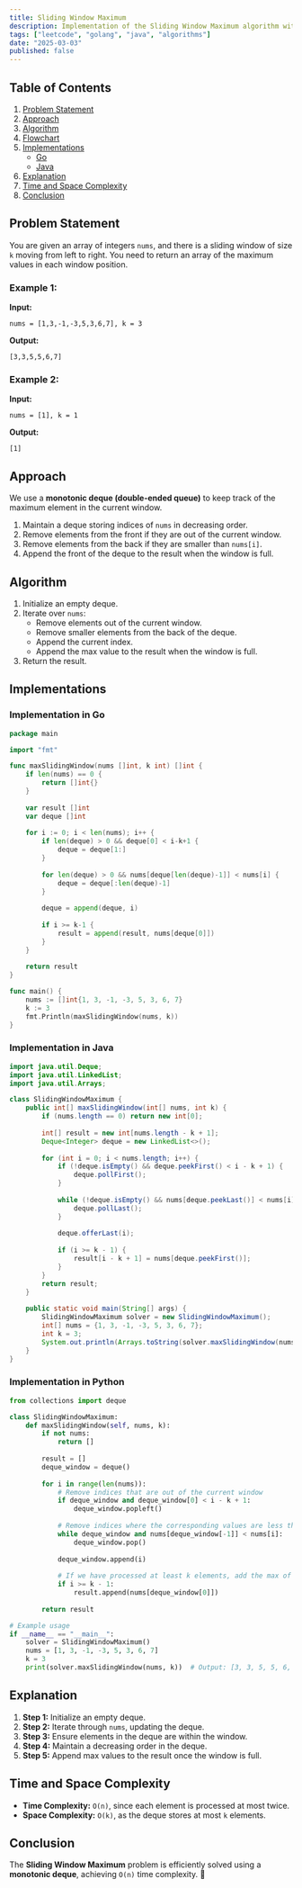 ```yaml
---
title: Sliding Window Maximum
description: Implementation of the Sliding Window Maximum algorithm with Go and Java.
tags: ["leetcode", "golang", "java", "algorithms"]
date: "2025-03-03"
published: false
---
```


## Table of Contents

1. [Problem Statement](#problem-statement)
2. [Approach](#approach)
3. [Algorithm](#algorithm)
4. [Flowchart](#flowchart)
5. [Implementations](#implementations)
   - [Go](#implementation-in-go)
   - [Java](#implementation-in-java)
6. [Explanation](#explanation)
7. [Time and Space Complexity](#time-and-space-complexity)
8. [Conclusion](#conclusion)

## Problem Statement

You are given an array of integers `nums`, and there is a sliding window of size `k` moving from left to right. You need to return an array of the maximum values in each window position.

### Example 1:

**Input:**
```
nums = [1,3,-1,-3,5,3,6,7], k = 3
```
**Output:**
```
[3,3,5,5,6,7]
```

### Example 2:

**Input:**
```
nums = [1], k = 1
```
**Output:**
```
[1]
```

## Approach

We use a **monotonic deque (double-ended queue)** to keep track of the maximum element in the current window.

1. Maintain a deque storing indices of `nums` in decreasing order.
2. Remove elements from the front if they are out of the current window.
3. Remove elements from the back if they are smaller than `nums[i]`.
4. Append the front of the deque to the result when the window is full.

## Algorithm

1. Initialize an empty deque.
2. Iterate over `nums`:
   - Remove elements out of the current window.
   - Remove smaller elements from the back of the deque.
   - Append the current index.
   - Append the max value to the result when the window is full.
3. Return the result.

## Implementations

### Implementation in Go

```go
package main

import "fmt"

func maxSlidingWindow(nums []int, k int) []int {
    if len(nums) == 0 {
        return []int{}
    }
    
    var result []int
    var deque []int
    
    for i := 0; i < len(nums); i++ {
        if len(deque) > 0 && deque[0] < i-k+1 {
            deque = deque[1:]
        }
        
        for len(deque) > 0 && nums[deque[len(deque)-1]] < nums[i] {
            deque = deque[:len(deque)-1]
        }
        
        deque = append(deque, i)
        
        if i >= k-1 {
            result = append(result, nums[deque[0]])
        }
    }
    
    return result
}

func main() {
    nums := []int{1, 3, -1, -3, 5, 3, 6, 7}
    k := 3
    fmt.Println(maxSlidingWindow(nums, k))
}
```

### Implementation in Java

```java
import java.util.Deque;
import java.util.LinkedList;
import java.util.Arrays;

class SlidingWindowMaximum {
    public int[] maxSlidingWindow(int[] nums, int k) {
        if (nums.length == 0) return new int[0];
        
        int[] result = new int[nums.length - k + 1];
        Deque<Integer> deque = new LinkedList<>();
        
        for (int i = 0; i < nums.length; i++) {
            if (!deque.isEmpty() && deque.peekFirst() < i - k + 1) {
                deque.pollFirst();
            }
            
            while (!deque.isEmpty() && nums[deque.peekLast()] < nums[i]) {
                deque.pollLast();
            }
            
            deque.offerLast(i);
            
            if (i >= k - 1) {
                result[i - k + 1] = nums[deque.peekFirst()];
            }
        }
        return result;
    }
    
    public static void main(String[] args) {
        SlidingWindowMaximum solver = new SlidingWindowMaximum();
        int[] nums = {1, 3, -1, -3, 5, 3, 6, 7};
        int k = 3;
        System.out.println(Arrays.toString(solver.maxSlidingWindow(nums, k)));
    }
}
```

### Implementation in Python

```python
from collections import deque

class SlidingWindowMaximum:
    def maxSlidingWindow(self, nums, k):
        if not nums:
            return []
        
        result = []
        deque_window = deque()
        
        for i in range(len(nums)):
            # Remove indices that are out of the current window
            if deque_window and deque_window[0] < i - k + 1:
                deque_window.popleft()
            
            # Remove indices where the corresponding values are less than the current element
            while deque_window and nums[deque_window[-1]] < nums[i]:
                deque_window.pop()
            
            deque_window.append(i)
            
            # If we have processed at least k elements, add the max of the window to the result
            if i >= k - 1:
                result.append(nums[deque_window[0]])
        
        return result

# Example usage
if __name__ == "__main__":
    solver = SlidingWindowMaximum()
    nums = [1, 3, -1, -3, 5, 3, 6, 7]
    k = 3
    print(solver.maxSlidingWindow(nums, k))  # Output: [3, 3, 5, 5, 6, 7]
```

## Explanation

1. **Step 1:** Initialize an empty deque.
2. **Step 2:** Iterate through `nums`, updating the deque.
3. **Step 3:** Ensure elements in the deque are within the window.
4. **Step 4:** Maintain a decreasing order in the deque.
5. **Step 5:** Append max values to the result once the window is full.

## Time and Space Complexity

- **Time Complexity:** `O(n)`, since each element is processed at most twice.
- **Space Complexity:** `O(k)`, as the deque stores at most `k` elements.

## Conclusion

The **Sliding Window Maximum** problem is efficiently solved using a **monotonic deque**, achieving `O(n)` time complexity. 🚀

